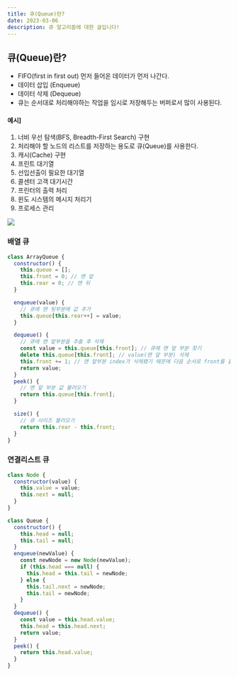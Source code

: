 ```yaml
---
title: 큐(Queue)란?
date: 2023-03-06
description: 큐 알고리즘에 대한 글입니다!
---
```


## 큐(Queue)란?

- FIFO(first in first out) 먼저 들어온 데이터가 먼저 나간다.
- 데이터 삽입 (Enqueue)
- 데이터 삭제 (Dequeue)
- 큐는 순서대로 처리해야하는 작업을 임시로 저장해두는 버퍼로서 많이 사용된다.

#### 예시]

1. 너비 우선 탐색(BFS, Breadth-First Search) 구현
2. 처리해야 할 노드의 리스트를 저장하는 용도로 큐(Queue)를 사용한다.
3. 캐시(Cache) 구현
4. 프린트 대기열
5. 선입선출이 필요한 대기열
6. 콜센터 고객 대기시간
7. 프린터의 출력 처리
8. 윈도 시스템의 메시지 처리기
9. 프로세스 관리

![](https://velog.velcdn.com/images/dduck/post/f900d477-3bef-438b-a56a-4766255e3768/image.png)

### 배열 큐

```js
class ArrayQueue {
  constructor() {
    this.queue = [];
    this.front = 0; // 맨 앞
    this.rear = 0; // 맨 뒤
  }

  enqueue(value) {
    // 큐에 맨 뒷부분에 값 추가
    this.queue[this.rear++] = value;
  }

  dequeue() {
    // 큐에 맨 앞부분을 추출 후 삭제
    const value = this.queue[this.front]; // 큐에 맨 앞 부분 찾기
    delete this.queue[this.front]; // value(맨 앞 부분) 삭제
    this.front += 1; // 맨 앞부분 index가 삭제됐기 때문에 다음 순서로 front를 옮겨줌
    return value;
  }
  peek() {
    // 맨 앞 부분 값 불러오기
    return this.queue[this.front];
  }

  size() {
    // 큐 사이즈 불러오기
    return this.rear - this.front;
  }
}
```

### 연결리스트 큐

```js
class Node {
  constructor(value) {
    this.value = value;
    this.next = null;
  }
}

class Queue {
  constructor() {
    this.head = null;
    this.tail = null;
  }
  enqueue(newValue) {
    const newNode = new Node(newValue);
    if (this.head === null) {
      this.head = this.tail = newNode;
    } else {
      this.tail.next = newNode;
      this.tail = newNode;
    }
  }
  dequeue() {
    const value = this.head.value;
    this.head = this.head.next;
    return value;
  }
  peek() {
    return this.head.value;
  }
}
```
